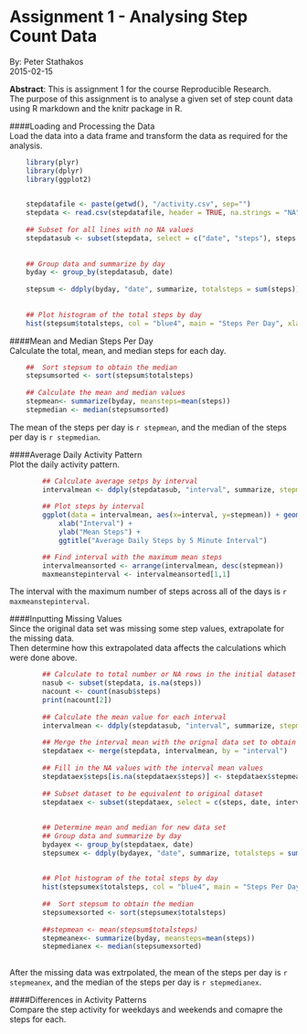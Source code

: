 Assignment 1 - Analysing Step Count Data
========================================

By: Peter Stathakos  
2015-02-15

**Abstract**: This is assignment 1 for the course Reproducible Research.  
The purpose of this assignment is to analyse a given set of step count data using R markdown and the knitr package in R.  


####Loading and Processing the Data  
Load the data into a data frame and transform the data as required for the analysis.  
```r

    library(plyr)
    library(dplyr)
    library(ggplot2)
    

    stepdatafile <- paste(getwd(), "/activity.csv", sep="")
    stepdata <- read.csv(stepdatafile, header = TRUE, na.strings = "NA")
    
    ## Subset for all lines with no NA values
    stepdatasub <- subset(stepdata, select = c("date", "steps"), steps != "NA")
    
    
    ## Group data and summarize by day
    byday <- group_by(stepdatasub, date)
    
    stepsum <- ddply(byday, "date", summarize, totalsteps = sum(steps))
          
  
    ## Plot histogram of the total steps by day
    hist(stepsum$totalsteps, col = "blue4", main = "Steps Per Day", xlab = "Total Steps")

```



####Mean and Median Steps Per Day  
Calculate the total, mean, and median steps for each day.  
```r
    ##  Sort stepsum to obtain the median
    stepsumsorted <- sort(stepsum$totalsteps)
    
    ## Calculate the mean and median values
    stepmean<- summarize(byday, meansteps=mean(steps))
    stepmedian <- median(stepsumsorted)

```
The mean of the steps per day is `r stepmean`, and the median of the steps per day is `r stepmedian`.  



####Average Daily Activity Pattern  
Plot the daily activity pattern.  
```r

        ## Calculate average setps by interval
        intervalmean <- ddply(stepdatasub, "interval", summarize, stepmean = mean(steps))
    
        ## Plot steps by interval
        ggplot(data = intervalmean, aes(x=interval, y=stepmean)) + geom_point() +
            xlab("Interval") +
            ylab("Mean Steps") +
            ggtitle("Average Daily Steps by 5 Minute Interval")

        ## Find interval with the maximum mean steps
        intervalmeansorted <- arrange(intervalmean, desc(stepmean))
        maxmeanstepinterval <- intervalmeansorted[1,1]

```
The interval with the maximum number of steps across all of the days is `r maxmeanstepinterval`.



####Inputting Missing Values  
Since the original data set was missing some step values, extrapolate for the missing data.    
Then determine how this extrapolated data affects the calculations which were done above.  
```r

        ## Calculate to total number or NA rows in the initial dataset
        nasub <- subset(stepdata, is.na(steps))
        nacount <- count(nasub$steps)
        print(nacount[2])
    
        ## Calculate the mean value for each interval
        intervalmean <- ddply(stepdatasub, "interval", summarize, stepmean = mean(steps))
    
        ## Merge the interval mean with the orignal data set to obtain the mean values by interval
        stepdataex <- merge(stepdata, intervalmean, by = "interval")
    
        ## Fill in the NA values with the interval mean values
        stepdataex$steps[is.na(stepdataex$steps)] <- stepdataex$stepmean[is.na(stepdataex$steps)]
    
        ## Subset dataset to be equivalent to original dataset
        stepdataex <- subset(stepdataex, select = c(steps, date, interval))
        
    
        ## Determine mean and median for new data set
        ## Group data and summarize by day
        bydayex <- group_by(stepdataex, date)
        stepsumex <- ddply(bydayex, "date", summarize, totalsteps = sum(steps))
        
        
        ## Plot histogram of the total steps by day
        hist(stepsumex$totalsteps, col = "blue4", main = "Steps Per Day", xlab = "Total Steps")
        
        ##  Sort stepsum to obtain the median
        stepsumexsorted <- sort(stepsumex$totalsteps)
        
        ##stepmean <- mean(stepsum$totalsteps)
        stepmeanex<- summarize(byday, meansteps=mean(steps))
        stepmedianex <- median(stepsumexsorted)
        
```
After the missing data was extrpolated, the mean of the steps per day is `r stepmeanex`, and the median of the steps per day is `r stepmedianex`.  



####Differences in Activity Patterns  
Compare the step activity for weekdays and weekends and comapre the steps for each.  
```r



```


